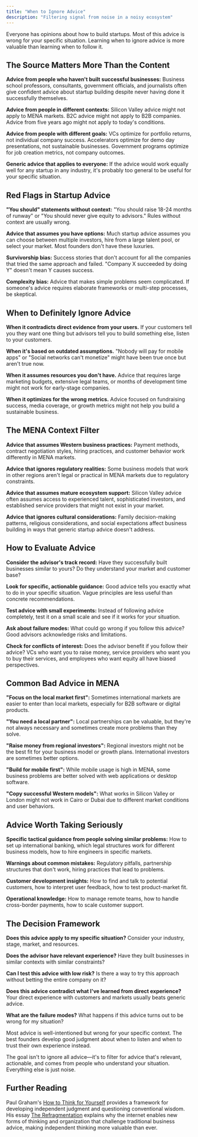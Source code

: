 ```yaml
---
title: "When to Ignore Advice"
description: "Filtering signal from noise in a noisy ecosystem"
---
```


Everyone has opinions about how to build startups. Most of this advice is wrong for your specific situation. Learning when to ignore advice is more valuable than learning when to follow it.

## The Source Matters More Than the Content

**Advice from people who haven't built successful businesses:** Business school professors, consultants, government officials, and journalists often give confident advice about startup building despite never having done it successfully themselves.

**Advice from people in different contexts:** Silicon Valley advice might not apply to MENA markets. B2C advice might not apply to B2B companies. Advice from five years ago might not apply to today's conditions.

**Advice from people with different goals:** VCs optimize for portfolio returns, not individual company success. Accelerators optimize for demo day presentations, not sustainable businesses. Government programs optimize for job creation metrics, not company outcomes.

**Generic advice that applies to everyone:** If the advice would work equally well for any startup in any industry, it's probably too general to be useful for your specific situation.

## Red Flags in Startup Advice

**"You should" statements without context:** "You should raise 18-24 months of runway" or "You should never give equity to advisors." Rules without context are usually wrong.

**Advice that assumes you have options:** Much startup advice assumes you can choose between multiple investors, hire from a large talent pool, or select your market. Most founders don't have these luxuries.

**Survivorship bias:** Success stories that don't account for all the companies that tried the same approach and failed. "Company X succeeded by doing Y" doesn't mean Y causes success.

**Complexity bias:** Advice that makes simple problems seem complicated. If someone's advice requires elaborate frameworks or multi-step processes, be skeptical.

## When to Definitely Ignore Advice

**When it contradicts direct evidence from your users.** If your customers tell you they want one thing but advisors tell you to build something else, listen to your customers.

**When it's based on outdated assumptions.** "Nobody will pay for mobile apps" or "Social networks can't monetize" might have been true once but aren't true now.

**When it assumes resources you don't have.** Advice that requires large marketing budgets, extensive legal teams, or months of development time might not work for early-stage companies.

**When it optimizes for the wrong metrics.** Advice focused on fundraising success, media coverage, or growth metrics might not help you build a sustainable business.

## The MENA Context Filter

**Advice that assumes Western business practices:** Payment methods, contract negotiation styles, hiring practices, and customer behavior work differently in MENA markets.

**Advice that ignores regulatory realities:** Some business models that work in other regions aren't legal or practical in MENA markets due to regulatory constraints.

**Advice that assumes mature ecosystem support:** Silicon Valley advice often assumes access to experienced talent, sophisticated investors, and established service providers that might not exist in your market.

**Advice that ignores cultural considerations:** Family decision-making patterns, religious considerations, and social expectations affect business building in ways that generic startup advice doesn't address.

## How to Evaluate Advice

**Consider the advisor's track record:** Have they successfully built businesses similar to yours? Do they understand your market and customer base?

**Look for specific, actionable guidance:** Good advice tells you exactly what to do in your specific situation. Vague principles are less useful than concrete recommendations.

**Test advice with small experiments:** Instead of following advice completely, test it on a small scale and see if it works for your situation.

**Ask about failure modes:** What could go wrong if you follow this advice? Good advisors acknowledge risks and limitations.

**Check for conflicts of interest:** Does the advisor benefit if you follow their advice? VCs who want you to raise money, service providers who want you to buy their services, and employees who want equity all have biased perspectives.

## Common Bad Advice in MENA

**"Focus on the local market first":** Sometimes international markets are easier to enter than local markets, especially for B2B software or digital products.

**"You need a local partner":** Local partnerships can be valuable, but they're not always necessary and sometimes create more problems than they solve.

**"Raise money from regional investors":** Regional investors might not be the best fit for your business model or growth plans. International investors are sometimes better options.

**"Build for mobile first":** While mobile usage is high in MENA, some business problems are better solved with web applications or desktop software.

**"Copy successful Western models":** What works in Silicon Valley or London might not work in Cairo or Dubai due to different market conditions and user behaviors.

## Advice Worth Taking Seriously

**Specific tactical guidance from people solving similar problems:** How to set up international banking, which legal structures work for different business models, how to hire engineers in specific markets.

**Warnings about common mistakes:** Regulatory pitfalls, partnership structures that don't work, hiring practices that lead to problems.

**Customer development insights:** How to find and talk to potential customers, how to interpret user feedback, how to test product-market fit.

**Operational knowledge:** How to manage remote teams, how to handle cross-border payments, how to scale customer support.

## The Decision Framework

**Does this advice apply to my specific situation?** Consider your industry, stage, market, and resources.

**Does the advisor have relevant experience?** Have they built businesses in similar contexts with similar constraints?

**Can I test this advice with low risk?** Is there a way to try this approach without betting the entire company on it?

**Does this advice contradict what I've learned from direct experience?** Your direct experience with customers and markets usually beats generic advice.

**What are the failure modes?** What happens if this advice turns out to be wrong for my situation?

Most advice is well-intentioned but wrong for your specific context. The best founders develop good judgment about when to listen and when to trust their own experience instead.

The goal isn't to ignore all advice—it's to filter for advice that's relevant, actionable, and comes from people who understand your situation. Everything else is just noise.

## Further Reading

Paul Graham's [How to Think for Yourself](http://paulgraham.com/think.html) provides a framework for developing independent judgment and questioning conventional wisdom. His essay [The Refragmentation](http://paulgraham.com/re.html) explains why the internet enables new forms of thinking and organization that challenge traditional business advice, making independent thinking more valuable than ever.